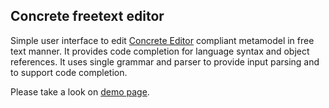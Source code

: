 == Concrete freetext editor ==
Simple user interface to edit [http://concrete-editor.org/ Concrete Editor] compliant metamodel in free text manner.
It provides code completion for language syntax and object references.
It uses single grammar and parser to provide input parsing and to support code completion.

Please take a look on [http://mstefaniuk.github.com/Concrete-Freetext/editor/index.html demo page].
